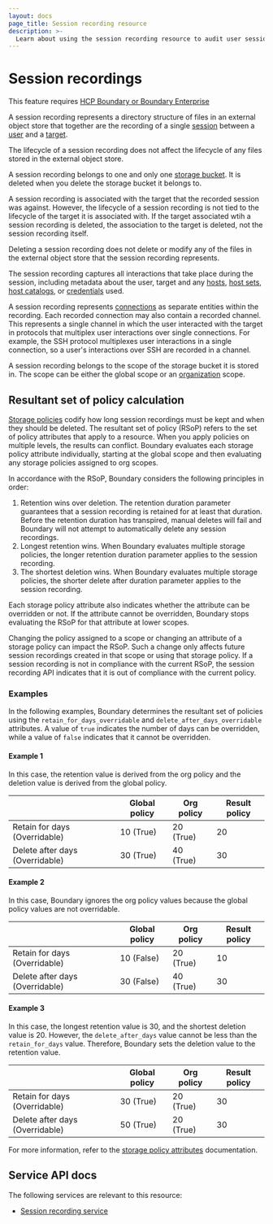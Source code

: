 ```yaml
---
layout: docs
page_title: Session recording resource
description: >-
  Learn about using the session recording resource to audit user sessions. Understand how storage policy retention periods help you meet your compliance needs.
---
```


# Session recordings

<EnterpriseAlert product="boundary">This feature requires <a href="https://www.hashicorp.com/products/boundary">HCP Boundary or Boundary Enterprise</a></EnterpriseAlert>

A session recording represents a directory structure of
files in an external object store that together are the
recording of a single [session][] between a [user][] and a [target][].

The lifecycle of a session recording does not affect the
lifecycle of any files stored in the external object store.

A session recording belongs to one and only one [storage bucket][].
It is deleted when you delete the storage bucket it belongs to.

A session recording is associated with the
target that the recorded session was against.
However, the lifecycle of a session recording is not tied to
the lifecycle of the target it is associated with.
If the target associated wtih a session recording is deleted,
the association to the target is deleted, not the session recording itself.

Deleting a session recording does not delete or modify
any of the files in the external object store that the session recording represents.

The session recording captures all interactions that take place during
the session, including metadata about the user, target and any
[hosts][], [host sets][], [host catalogs][], or [credentials][] used.

A session recording represents [connections][] as separate
entities within the recording. Each recorded connection may also contain a recorded channel. This represents a single channel
in which the user interacted with the target in protocols that
multiplex user interactions over single connections. For example,
the SSH protocol multiplexes user interactions in a single
connection, so a user's interactions over SSH are recorded
in a channel.

A session recording belongs to the scope of the storage bucket
it is stored in. The scope can be either the global scope or an [organization][]
scope.

## Resultant set of policy calculation

[Storage policies][] codify how long session recordings must be kept and when they should be deleted.
The resultant set of policy (RSoP) refers to the set of policy attributes that apply to a resource.
When you apply policies on multiple levels, the results can conflict.
Boundary evaluates each storage policy attribute individually, starting at the global scope and then evaluating any storage policies assigned to org scopes.

In accordance with the RSoP, Boundary considers the following principles in order:

1. Retention wins over deletion. The retention duration parameter guarantees that a session recording is retained for at least that duration. Before the retention duration has transpired, manual deletes will fail and Boundary will not attempt to automatically delete any session recordings.
2. Longest retention wins. When Boundary evaluates multiple storage policies, the longer retention duration parameter applies to the session recording.
3. The shortest deletion wins. When Boundary evaluates multiple storage policies, the shorter delete after duration parameter applies to the session recording.

Each storage policy attribute also indicates whether the attribute can be overridden or not.
If the attribute cannot be overridden, Boundary stops evaluating the RSoP for that attribute at lower scopes.

Changing the policy assigned to a scope or changing an attribute of a storage policy can impact the RSoP.
Such a change only affects future session recordings created in that scope or using that storage policy.
If a session recording is not in compliance with the current RSoP, the session recording API indicates that it is out of compliance with the current policy.

### Examples

In the following examples, Boundary determines the resultant set of policies using the `retain_for_days_overridable` and `delete_after_days_overridable` attributes.
A value of `true` indicates the number of days can be overridden, while a value of `false` indicates that it cannot be overridden.

#### Example 1
In this case, the retention value is derived from the org policy and the deletion value is derived from the global policy.

|               | Global policy | Org policy    | Result policy |
| ------------------------------ | ------------- | ---------- | ------------- |
| Retain for days (Overridable)                                 | 10 (True)                   | 20 (True)             | 20                         |
| Delete after days (Overridable)                               | 30 (True)                   | 40 (True)             | 30                         |

#### Example 2
In this case, Boundary ignores the org policy values because the global policy values are not overridable.

|               | Global policy | Org policy    | Result policy |
| ------------------------------ | ------------- | ---------- | ------------- |
| Retain for days (Overridable)                                 | 10 (False)                  | 20 (True)             | 10                         |
| Delete after days (Overridable)                               | 30 (False)                  | 40 (True)             | 30                         |

#### Example 3
In this case, the longest retention value is 30, and the shortest deletion value is 20.
However, the `delete_after_days` value cannot be less than the `retain_for_days` value.
Therefore, Boundary sets the deletion value to the retention value.

|               | Global policy | Org policy    | Result policy |
| ------------------------------ | ------------- | ---------- | ------------- |
| Retain for days (Overridable)                                 | 30 (True)                   | 20 (True)             | 30                         |
| Delete after days (Overridable)                               | 50 (True)                   | 20 (True)             | 30                         |

For more information, refer to the [storage policy attributes](/boundary/docs/domain-model/storage-policy#attributes) documentation.

## Service API docs

The following services are relevant to this resource:

- [Session recording service](/boundary/api-docs/session-recording-service)

[connections]: /boundary/docs/domain-model/session-connections
[credentials]: /boundary/docs/domain-model/credentials
[host catalogs]: /boundary/docs/domain-model/host-catalogs
[host sets]: /boundary/docs/domain-model/host-sets
[hosts]: /boundary/docs/domain-model/hosts
[target]: /boundary/docs/domain-model/targets
[user]: /boundary/docs/domain-model/users
[organization]: /boundary/docs/domain-model/scopes#organizations
[session]: /boundary/docs/domain-model/sessions
[storage bucket]: /boundary/docs/domain-model/storage-buckets
[storage policies]: /boundary/docs/domain-model/storage-policy